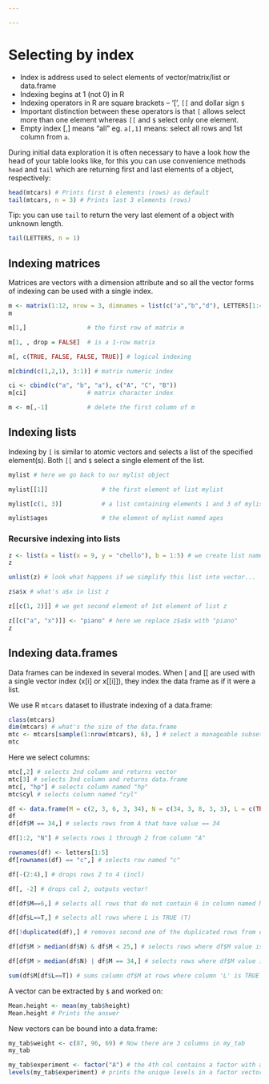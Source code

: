 ```yaml
---

---
```


# Selecting by index

+ Index is address used to select elements of vector/matrix/list or data.frame
+ Indexing begins at 1 (not 0) in R
+ Indexing operators in R are square brackets -- '[', `[[` and dollar sign `$`  
+ Important distinction between these operators is that `[` allows select more than one element whereas `[[` and `$` select only one element.
+ Empty index [,] means "all" eg. `a[,1]` means: select all rows and 1st column from `a`.

<!-- ```{r} -->
<!-- '['(c(1,2,3), 1) == c(1,2,3)[1] # as you can see these are both identical -->
<!-- ``` -->

<!-- + you can select values, rows or columns by index -->

<!-- + `-` (minus) before index means "not this element" -->
<!-- + ! means "not" -->
<!-- + != means "not equal" -->
<!-- + == means "equal" -->

During initial data exploration it is often necessary to have a look how the head of your table looks like, for this you can use convenience methods `head` and `tail` which are returning first and last elements of a object, respectively:
```r
head(mtcars) # Prints first 6 elements (rows) as default
tail(mtcars, n = 3) # Prints last 3 elements (rows)
```

Tip: you can use `tail` to return the very last element of a object with unknown length.

```r
tail(LETTERS, n = 1)
```

## Indexing matrices
Matrices are vectors with a dimension attribute and so all the vector forms of indexing can be used with a single index. 

```r
m <- matrix(1:12, nrow = 3, dimnames = list(c("a","b","d"), LETTERS[1:4]))
m
```

```r
m[1,]                 # the first row of matrix m
```

```r
m[1, , drop = FALSE]  # is a 1-row matrix
```

```r
m[, c(TRUE, FALSE, FALSE, TRUE)] # logical indexing
```

```r
m[cbind(c(1,2,1), 3:1)] # matrix numeric index
```

```r
ci <- cbind(c("a", "b", "a"), c("A", "C", "B"))
m[ci]                 # matrix character index
```

```r
m <- m[,-1]           # delete the first column of m
```


## Indexing lists
Indexing by `[` is similar to atomic vectors and selects a list of the specified element(s).
Both `[[` and `$` select a single element of the list.

```r
mylist # here we go back to our mylist object
```

```r
mylist[[1]]               # the first element of list mylist
```

```r
mylist[c(1, 3)]           # a list containing elements 1 and 3 of mylist
```

```r
mylist$ages               # the element of mylist named ages
```
### Recursive indexing into lists
```r
z <- list(a = list(x = 9, y = "chello"), b = 1:5) # we create list named 'a' inside list 'z'
z
```

```r
unlist(z) # look what happens if we simplify this list into vector...
```

```r
z$a$x # what's a$x in list z
```


```r
z[[c(1, 2)]] # we get second element of 1st element of list z
```
```r
z[[c("a", "x")]] <- "piano" # here we replace z$a$x with "piano"
z
```


## Indexing data.frames
Data frames can be indexed in several modes. When [ and [[ are used with a single vector index (x[i] or x[[i]]), they index the data frame as if it were a list.

We use R `mtcars` dataset to illustrate indexing of a data.frame:
```r
class(mtcars)
dim(mtcars) # what's the size of the data.frame
mtc <- mtcars[sample(1:nrow(mtcars), 6), ] # select a manageable subset
mtc
```

Here we select columns: 
```r
mtc[,2] # selects 2nd column and returns vector
mtc[3] # selects 3nd column and returns data.frame
mtc[, "hp"] # selects column named "hp"
mtc$cyl # selects column named "cyl"
```


```r
df <- data.frame(M = c(2, 3, 6, 3, 34), N = c(34, 3, 8, 3, 3), L = c(TRUE, FALSE, TRUE, FALSE, TRUE))
df
df[df$M == 34,] # selects rows from A that have value == 34
```
```r
df[1:2, "N"] # selects rows 1 through 2 from column "A"
```

```r
rownames(df) <- letters[1:5]
df[rownames(df) == "c",] # selects row named "c"
```

```r
df[-(2:4),] # drops rows 2 to 4 (incl)
```

```r
df[, -2] # drops col 2, outputs vector! 
```

```r
df[df$M==6,] # selects all rows that do not contain 6 in column named M
```


```r
df[df$L==T,] # selects all rows where L is TRUE (T)
```

```r
df[!duplicated(df),] # removes second one of the duplicated rows from df, we have to use ! to negate logical evaluation
```

```r
df[df$M > median(df$N) & df$M < 25,] # selects rows where df$M value is > median df$N AND df$M value < 25
```


```r
df[df$M > median(df$N) | df$M == 34,] # selects rows where df$M value is > median df$N OR df$M value == 34
```

```r
sum(df$M[df$L==T]) # sums column df$M at rows where column 'L' is TRUE (T)
```

A vector can be extracted by `$` and worked on:

```r
Mean.height <- mean(my_tab$height)
Mean.height # Prints the answer
```

New vectors can be bound into a data.frame:

```r
my_tab$weight <- c(87, 96, 69) # Now there are 3 columns in my_tab
my_tab
```


```r
my_tab$experiment <- factor("A") # the 4th col contains a factor with a single level "A"
levels(my_tab$experiment) # prints the unique levels in a factor vector
```




